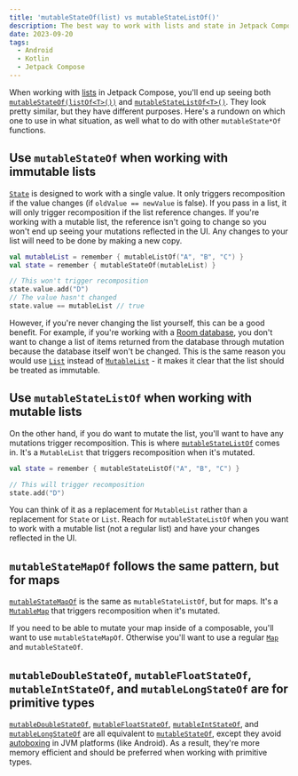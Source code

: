 ```yaml
---
title: 'mutableStateOf(list) vs mutableStateListOf()'
description: The best way to work with lists and state in Jetpack Compose.
date: 2023-09-20
tags:
  - Android
  - Kotlin
  - Jetpack Compose
---
```


When working with [lists](https://developer.android.com/codelabs/basic-android-kotlin-training-lists) in Jetpack Compose, you'll end up seeing both [`mutableStateOf(listOf<T>())`](<https://developer.android.com/reference/kotlin/androidx/compose/runtime/package-summary#mutableStateOf(kotlin.Any,androidx.compose.runtime.SnapshotMutationPolicy)>) and [`mutableStateListOf<T>()`](<https://developer.android.com/reference/kotlin/androidx/compose/runtime/package-summary#mutableStateListOf()>). They look pretty similar, but they have different purposes. Here's a rundown on which one to use in what situation, as well what to do with other `mutableState*Of` functions.

## Use `mutableStateOf` when working with immutable lists

[`State`](https://developer.android.com/reference/kotlin/androidx/compose/runtime/State?hl=en) is designed to work with a single value. It only triggers recomposition if the value changes (if `oldValue == newValue` is false). If you pass in a list, it will only trigger recomposition if the list reference changes. If you're working with a mutable list, the reference isn't going to change so you won't end up seeing your mutations reflected in the UI. Any changes to your list will need to be done by making a new copy.

```kotlin
val mutableList = remember { mutableListOf("A", "B", "C") }
val state = remember { mutableStateOf(mutableList) }

// This won't trigger recomposition
state.value.add("D")
// The value hasn't changed
state.value == mutableList // true
```

However, if you're never changing the list yourself, this can be a good benefit. For example, if you're working with a [Room database](https://developer.android.com/training/data-storage/room), you don't want to change a list of items returned from the database through mutation because the database itself won't be changed. This is the same reason you would use [`List`](https://kotlinlang.org/api/latest/jvm/stdlib/kotlin.collections/-list/) instead of [`MutableList`](https://kotlinlang.org/api/latest/jvm/stdlib/kotlin.collections/-mutable-list/) - it makes it clear that the list should be treated as immutable.

## Use `mutableStateListOf` when working with mutable lists

On the other hand, if you do want to mutate the list, you'll want to have any mutations trigger recomposition. This is where [`mutableStateListOf`](https://developer.android.com/reference/kotlin/androidx/compose/runtime/snapshots/SnapshotStateList) comes in. It's a `MutableList` that triggers recomposition when it's mutated.

```kotlin
val state = remember { mutableStateListOf("A", "B", "C") }

// This will trigger recomposition
state.add("D")
```

You can think of it as a replacement for `MutableList` rather than a replacement for `State` or `List`. Reach for `mutableStateListOf` when you want to work with a mutable list (not a regular list) and have your changes reflected in the UI.

## `mutableStateMapOf` follows the same pattern, but for maps

[`mutableStateMapOf`](https://developer.android.com/reference/kotlin/androidx/compose/runtime/snapshots/SnapshotStateMap) is the same as `mutableStateListOf`, but for maps. It's a [`MutableMap`](https://kotlinlang.org/api/latest/jvm/stdlib/kotlin.collections/-mutable-map/) that triggers recomposition when it's mutated.

If you need to be able to mutate your map inside of a composable, you'll want to use `mutableStateMapOf`. Otherwise you'll want to use a regular [`Map`](https://kotlinlang.org/api/latest/jvm/stdlib/kotlin.collections/-map/) and `mutableStateOf`.

## `mutableDoubleStateOf`, `mutableFloatStateOf`, `mutableIntStateOf`, and `mutableLongStateOf` are for primitive types

[`mutableDoubleStateOf`](https://developer.android.com/reference/kotlin/androidx/compose/runtime/package-summary#mutableDoubleStateOf(kotlin.Double)), [`mutableFloatStateOf`](https://developer.android.com/reference/kotlin/androidx/compose/runtime/package-summary#mutableFloatStateOf(kotlin.Float)), [`mutableIntStateOf`](https://developer.android.com/reference/kotlin/androidx/compose/runtime/package-summary#mutableIntStateOf(kotlin.Int)), and [`mutableLongStateOf`](https://developer.android.com/reference/kotlin/androidx/compose/runtime/package-summary#mutableLongStateOf(kotlin.Long)) are all equivalent to [`mutableStateOf`](https://developer.android.com/reference/kotlin/androidx/compose/runtime/package-summary#mutableStateOf(kotlin.Any,androidx.compose.runtime.SnapshotMutationPolicy)), except they avoid [autoboxing](https://docs.oracle.com/javase/tutorial/java/data/autoboxing.html) in JVM platforms (like Android). As a result, they're more memory efficient and should be preferred when working with primitive types.
